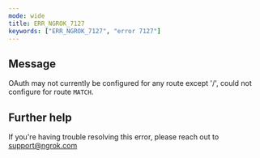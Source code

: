 ```yaml
---
mode: wide
title: ERR_NGROK_7127
keywords: ["ERR_NGROK_7127", "error 7127"]
---
```


## Message

OAuth may not currently be configured for any route except '/', could not configure for route `MATCH`.

## Further help

If you're having trouble resolving this error, please reach out to [support@ngrok.com](mailto:support@ngrok.com?subject=Help%20with%20ERR_NGROK_7127)
